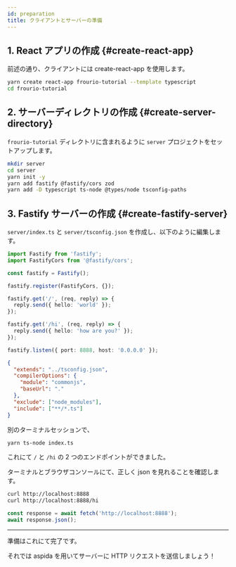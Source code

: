 ```yaml
---
id: preparation
title: クライアントとサーバーの準備
---
```


## 1. React アプリの作成 {#create-react-app}

前述の通り、クライアントには create-react-app を使用します。

```sh title=Terminal
yarn create react-app frourio-tutorial --template typescript
cd frourio-tutorial
```

## 2. サーバーディレクトリの作成 {#create-server-directory}

`frourio-tutorial` ディレクトリに含まれるように `server` プロジェクトをセットアップします。

```sh title=Terminal
mkdir server
cd server
yarn init -y
yarn add fastify @fastify/cors zod
yarn add -D typescript ts-node @types/node tsconfig-paths
```

## 3. Fastify サーバーの作成 {#create-fastify-server}

`server/index.ts` と `server/tsconfig.json` を作成し、以下のように編集します。

```ts title=server/index.ts
import Fastify from 'fastify';
import FastifyCors from '@fastify/cors';

const fastify = Fastify();

fastify.register(FastifyCors, {});

fastify.get('/', (req, reply) => {
  reply.send({ hello: 'world' });
});

fastify.get('/hi', (req, reply) => {
  reply.send({ hello: 'how are you?' });
});

fastify.listen({ port: 8888, host: '0.0.0.0' });
```

```json title=server/tsconfig.json
{
  "extends": "../tsconfig.json",
  "compilerOptions": {
    "module": "commonjs",
    "baseUrl": "."
  },
  "exclude": ["node_modules"],
  "include": ["**/*.ts"]
}
```

別のターミナルセッションで、

```sh title=Terminal
yarn ts-node index.ts
```

これにて `/` と `/hi` の 2 つのエンドポイントができました。

ターミナルとブラウザコンソールにて、正しく json を見れることを確認します。

```sh title=Terminal
curl http://localhost:8888
curl http://localhost:8888/hi
```

```js title='Browser Console'
const response = await fetch('http://localhost:8888');
await response.json();
```

---

準備はこれにて完了です。

それでは aspida を用いてサーバーに HTTP リクエストを送信しましょう！
